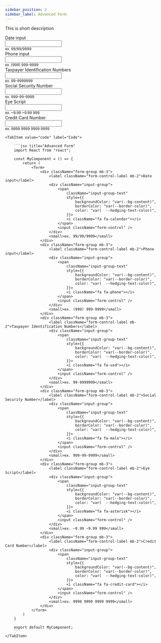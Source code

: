 ```yaml
---
sidebar_position: 2
sidebar_label: Advanced Form
---
```


This is short description


<Tabs>
    <TabItem value="preview" label="Preview">
        <CodePreview>
            <form>
                <div className="form-group mb-3">
                    <label className="form-control-label mb-2">Date input</label>
                    <div className="input-group">
                        <span
                            className="input-group-text"
                            style={{
                                backgroundColor: "var(--bg-content)",
                                borderColor: "var(--border-color)",
                                color: "var(  --hedging-text-color)",
                            }}>
                            <i className="fa fa-calendar"></i>
                        </span>
                        <input className="form-control" />
                    </div>
                    <small>ex. 99/99/9999</small>
                </div>
                <div className="form-group mb-3">
                    <label className="form-control-label mb-2">Phone input</label>
                    <div className="input-group">
                        <span
                            className="input-group-text"
                            style={{
                                backgroundColor: "var(--bg-content)",
                                borderColor: "var(--border-color)",
                                color: "var(  --hedging-text-color)",
                            }}>
                            <i className="fa fa-phone"></i>
                        </span>
                        <input className="form-control" />
                    </div>
                    <small>ex. (999) 999-9999</small>
                </div>
                <div className="form-group mb-3">
                    <label className="form-control-label mb-2">Taxpayer Identification Numbers</label>
                    <div className="input-group">
                        <span
                            className="input-group-text"
                            style={{
                                backgroundColor: "var(--bg-content)",
                                borderColor: "var(--border-color)",
                                color: "var(  --hedging-text-color)",
                            }}>
                            <i className="fa fa-usd"></i>
                        </span>
                        <input className="form-control" />
                    </div>
                    <small>ex. 99-9999999</small>
                </div>
                <div className="form-group mb-3">
                    <label className="form-control-label mb-2">Social Security Number</label>
                    <div className="input-group">
                        <span
                            className="input-group-text"
                            style={{
                                backgroundColor: "var(--bg-content)",
                                borderColor: "var(--border-color)",
                                color: "var(  --hedging-text-color)",
                            }}>
                            <i className="fa fa-male"></i>
                        </span>
                        <input className="form-control" />
                    </div>
                    <small>ex. 999-99-9999</small>
                </div>
                <div className="form-group mb-3">
                    <label className="form-control-label mb-2">Eye Script</label>
                    <div className="input-group">
                        <span
                            className="input-group-text"
                            style={{
                                backgroundColor: "var(--bg-content)",
                                borderColor: "var(--border-color)",
                                color: "var(  --hedging-text-color)",
                            }}>
                            <i className="fa fa-asterisk"></i>
                        </span>
                        <input className="form-control" />
                    </div>
                    <small>ex. ~9.99 ~9.99 999</small>
                </div>
                <div className="form-group mb-3">
                    <label className="form-control-label mb-2">Credit Card Number</label>
                    <div className="input-group">
                        <span
                            className="input-group-text"
                            style={{
                                backgroundColor: "var(--bg-content)",
                                borderColor: "var(--border-color)",
                                color: "var(  --hedging-text-color)",
                            }}>
                            <i className="fa fa-credit-card"></i>
                        </span>
                        <input className="form-control" />
                    </div>
                    <small>ex. 9999 9999 9999 9999</small>
                </div>
            </form>
        </CodePreview>
    </TabItem>
    
    <TabItem value="code" label="Code">

        ```jsx title="Advanced Form"
        import React from "react";

        const MyComponent = () => {
            return (
                <form>
                    <div className="form-group mb-3">
                        <label className="form-control-label mb-2">Date input</label>
                        <div className="input-group">
                            <span
                                className="input-group-text"
                                style={{
                                    backgroundColor: "var(--bg-content)",
                                    borderColor: "var(--border-color)",
                                    color: "var(  --hedging-text-color)",
                                }}>
                                <i className="fa fa-calendar"></i>
                            </span>
                            <input className="form-control" />
                        </div>
                        <small>ex. 99/99/9999</small>
                    </div>
                    <div className="form-group mb-3">
                        <label className="form-control-label mb-2">Phone input</label>
                        <div className="input-group">
                            <span
                                className="input-group-text"
                                style={{
                                    backgroundColor: "var(--bg-content)",
                                    borderColor: "var(--border-color)",
                                    color: "var(  --hedging-text-color)",
                                }}>
                                <i className="fa fa-phone"></i>
                            </span>
                            <input className="form-control" />
                        </div>
                        <small>ex. (999) 999-9999</small>
                    </div>
                    <div className="form-group mb-3">
                        <label className="form-control-label mb-2">Taxpayer Identification Numbers</label>
                        <div className="input-group">
                            <span
                                className="input-group-text"
                                style={{
                                    backgroundColor: "var(--bg-content)",
                                    borderColor: "var(--border-color)",
                                    color: "var(  --hedging-text-color)",
                                }}>
                                <i className="fa fa-usd"></i>
                            </span>
                            <input className="form-control" />
                        </div>
                        <small>ex. 99-9999999</small>
                    </div>
                    <div className="form-group mb-3">
                        <label className="form-control-label mb-2">Social Security Number</label>
                        <div className="input-group">
                            <span
                                className="input-group-text"
                                style={{
                                    backgroundColor: "var(--bg-content)",
                                    borderColor: "var(--border-color)",
                                    color: "var(  --hedging-text-color)",
                                }}>
                                <i className="fa fa-male"></i>
                            </span>
                            <input className="form-control" />
                        </div>
                        <small>ex. 999-99-9999</small>
                    </div>
                    <div className="form-group mb-3">
                        <label className="form-control-label mb-2">Eye Script</label>
                        <div className="input-group">
                            <span
                                className="input-group-text"
                                style={{
                                    backgroundColor: "var(--bg-content)",
                                    borderColor: "var(--border-color)",
                                    color: "var(  --hedging-text-color)",
                                }}>
                                <i className="fa fa-asterisk"></i>
                            </span>
                            <input className="form-control" />
                        </div>
                        <small>ex. ~9.99 ~9.99 999</small>
                    </div>
                    <div className="form-group mb-3">
                        <label className="form-control-label mb-2">Credit Card Number</label>
                        <div className="input-group">
                            <span
                                className="input-group-text"
                                style={{
                                    backgroundColor: "var(--bg-content)",
                                    borderColor: "var(--border-color)",
                                    color: "var(  --hedging-text-color)",
                                }}>
                                <i className="fa fa-credit-card"></i>
                            </span>
                            <input className="form-control" />
                        </div>
                        <small>ex. 9999 9999 9999 9999</small>
                    </div>
                </form>
            )
        }

        export default MyComponent;
        ```
    </TabItem>
</Tabs>